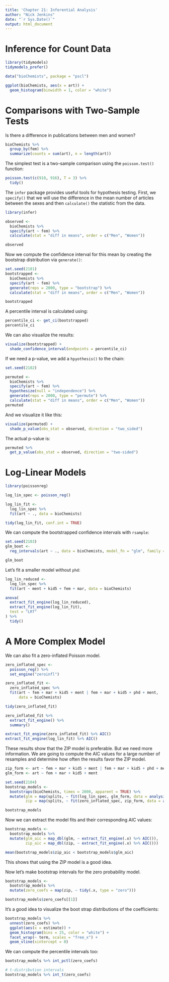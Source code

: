 ```yaml
---
title: 'Chapter 21: Inferential Analysis'
author: "Nick Jenkins"
date: "`r Sys.Date()`"
output: html_document
---
```


# Inference for Count Data

```r
library(tidymodels)
tidymodels_prefer()

data("bioChemists", package = "pscl")

ggplot(bioChemists, aes(x = art)) +
  geom_histogram(binwidth = 1, color = "white")
```

# Comparisons with Two-Sample Tests

Is there a difference in publications between men and women?

```r
bioChemists %>% 
  group_by(fem) %>% 
  summarize(counts = sum(art), n = length(art))
```

The simplest test is a two-sample comparison using the `poisson.test()` function:

```r
poisson.test(c(910, 916), T = 3) %>% 
  tidy()
```

The `infer` package provides useful tools for hypothesis testing. First, we `specify()` that we will use the difference in the mean number of articles between the sexes and then `calculate()` the statistic from the data.

```r
library(infer)

observed <- 
  bioChemists %>%
  specify(art ~ fem) %>%
  calculate(stat = "diff in means", order = c("Men", "Women"))

observed
```

Now we compute the confidence interval for this mean by creating the bootstrap distribution via `generate()`:

```r
set.seed(2101)
bootstrapped <- 
  bioChemists %>% 
  specify(art ~ fem) %>% 
  generate(reps = 2000, type = "bootstrap") %>% 
  calculate(stat = "diff in means", order = c("Men", "Women"))

bootstrapped
```

A percentile interval is calculated using:

```r
percentile_ci <- get_ci(bootstrapped)
percentile_ci
```

We can also visualize the results:

```r
visualize(bootstrapped) +
  shade_confidence_interval(endpoints = percentile_ci)
```

If we need a p-value, we add a `hpyothesis()` to the chain:

```r
set.seed(2102)

permuted <- 
  bioChemists %>% 
  specify(art ~ fem) %>% 
  hypothesize(null = "independence") %>% 
  generate(reps = 2000, type = "permute") %>% 
  calculate(stat = "diff in means", order = c("Men", "Women"))
permuted
```

And we visualize it like this:

```r
visualize(permuted) + 
  shade_p_value(obs_stat = observed, direction = "two_sided")
```

The actual p-value is:

```r
permuted %>% 
  get_p_value(obs_stat = observed, direction = "two-sided")
```

# Log-Linear Models

```r
library(poissonreg)

log_lin_spec <- poisson_reg()

log_lin_fit <- 
  log_lin_spec %>% 
  fit(art ~ ., data = bioChemists)

tidy(log_lin_fit, conf.int = TRUE)
```

We can compute the bootstrapped confidence intervals with `rsample`:

```r
set.seed(2103)
glm_boot <- 
  reg_intervals(art ~ ., data = bioChemists, model_fn = "glm", family = poisson)

glm_boot
```

Let's fit a smaller model without `phd`:

```r
log_lin_reduced <- 
  log_lin_spec %>% 
  fit(art ~ ment + kid5 + fem + mar, data = bioChemists)

anova(
  extract_fit_engine(log_lin_reduced),
  extract_fit_engine(log_lin_fit),
  test = "LRT"
) %>% 
  tidy()
```

# A More Complex Model

We can also fit a zero-inflated Poisson model.

```r
zero_inflated_spec <- 
  poisson_reg() %>% 
  set_engine("zeroinfl")

zero_inflated_fit <- 
  zero_inflated_spec %>% 
  fit(art ~ fem + mar + kid5 + ment | fem + mar + kid5 + phd + ment,
      data = bioChemists)

tidy(zero_inflated_fit)

zero_inflated_fit %>% 
  extract_fit_engine() %>% 
  summary()

extract_fit_engine(zero_inflated_fit) %>% AIC()
extract_fit_engine(log_lin_fit) %>% AIC()
```

These results show that the ZIP model is preferable. But we need more information. We are going to compute the AIC values for a large number of resamples and determine how often the results favor the ZIP model.

```r
zip_form <- art ~ fem + mar + kid5 + ment | fem + mar + kid5 + phd + ment
glm_form <- art ~ fem + mar + kid5 + ment

set.seed(2104)
bootstrap_models <- 
  bootstraps(bioChemists, times = 2000, apparent = TRUE) %>% 
  mutate(glm = map(splits, ~ fit(log_lin_spec, glm_form, data = analysis(.x))),
         zip = map(splits, ~ fit(zero_inflated_spec, zip_form, data = analysis(.x))))

bootstrap_models
```

Now we can extract the model fits and their corresponding AIC values:

```r
bootstrap_models <- 
  bootstrap_models %>% 
  mutate(glm_aic = map_dbl(glm, ~ extract_fit_engine(.x) %>% AIC()),
         zip_aic = map_dbl(zip, ~ extract_fit_engine(.x) %>% AIC()))

mean(bootstrap_models$zip_aic < bootstrap_models$glm_aic)
```

This shows that using the ZIP model is a good idea.

Now let's make bootstrap intervals for the zero probability model.

```r
bootstrap_models <- 
  bootstrap_models %>% 
  mutate(zero_coefs = map(zip, ~ tidy(.x, type = "zero")))

bootstrap_models$zero_coefs[[1]]
```

It's a good idea to visualize the boot strap distributions of the coefficients:

```r
bootstrap_models %>% 
  unnest(zero_coefs) %>% 
  ggplot(aes(x = estimate)) +
  geom_histogram(bins = 25, color = "white") +
  facet_wrap(~ term, scales = "free_x") +
  geom_vline(xintercept = 0)
```

We can compute the percentile intervals too:

```r
bootstrap_models %>% int_pctl(zero_coefs)

# t-distribution intervals
bootstrap_models %>% int_t(zero_coefs)
```
